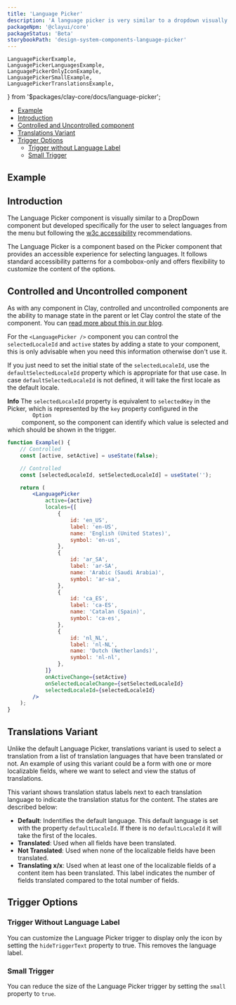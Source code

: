 ```yaml
---
title: 'Language Picker'
description: 'A language picker is very similar to a dropdown visually but it let users select languages from the panel and then represent the selection in the button.'
packageNpm: '@clayui/core'
packageStatus: 'Beta'
storybookPath: 'design-system-components-language-picker'
---
```


	LanguagePickerExample,
	LanguagePickerLanguagesExample,
	LanguagePickerOnlyIconExample,
	LanguagePickerSmallExample,
	LanguagePickerTranslationsExample,
} from '$packages/clay-core/docs/language-picker';

<div class="nav-toc-absolute">
<div class="nav-toc">

-   [Example](#example)
-   [Introduction](#introduction)
-   [Controlled and Uncontrolled component](#controlled-and-uncontrolled-component)
-   [Translations Variant](#translations-variant)
-   [Trigger Options](#trigger-options)
    -   [Trigger without Language Label](#trigger-without-language-label)
    -   [Small Trigger](#small-trigger)

</div>
</div>

## Example

<LanguagePickerExample />

## Introduction

The Language Picker component is visually similar to a DropDown component but developed specifically for the user to select languages from the menu but following the [w3c accessibility](https://www.w3.org/WAI/ARIA/apg/example-index/combobox/combobox-select-only.html) recommendations.

The Language Picker is a component based on the Picker component that provides an accessible experience for selecting languages. It follows standard accessibility patterns for a combobox-only and offers flexibility to customize the content of the options.

## Controlled and Uncontrolled component

As with any component in Clay, controlled and uncontrolled components are the ability to manage state in the parent or let Clay control the state of the component. You can [read more about this in our blog](/blog/2022/05/02/api-consistency-improvements-for-controlled-and-uncontrolled-components.html).

For the `<LanguagePicker />` component you can control the `selectedLocaleId` and `active` states by adding a state to your component, this is only advisable when you need this information otherwise don't use it.

If you just need to set the initial state of the `selectedLocaleId`, use the `defaultSelectedLocaleId` property which is appropriate for that use case. In case `defaultSelectedLocaleId` is not defined, it will take the first locale as the default locale.

<div class="clay-site-alert alert alert-info">
	<strong class="lead">Info</strong>
	The <code class="language-text">selectedLocaleId</code> property is equivalent
	to <code class="language-text">selectedKey</code> in the Picker, which is represented
	by the <code class="language-text">key</code> property configured in the <code class="language-text">
		Option
	</code> component, so the component can identify which value is selected and
	which should be shown in the trigger. <br />
</div>

```jsx
function Example() {
	// Controlled
	const [active, setActive] = useState(false);

	// Controlled
	const [selectedLocaleId, setSelectedLocaleId] = useState('');

	return (
		<LanguagePicker
			active={active}
			locales={[
				{
					id: 'en_US',
					label: 'en-US',
					name: 'English (United States)',
					symbol: 'en-us',
				},
				{
					id: 'ar_SA',
					label: 'ar-SA',
					name: 'Arabic (Saudi Arabia)',
					symbol: 'ar-sa',
				},
				{
					id: 'ca_ES',
					label: 'ca-ES',
					name: 'Catalan (Spain)',
					symbol: 'ca-es',
				},
				{
					id: 'nl_NL',
					label: 'nl-NL',
					name: 'Dutch (Netherlands)',
					symbol: 'nl-nl',
				},
			]}
			onActiveChange={setActive}
			onSelectedLocaleChange={setSelectedLocaleId}
			selectedLocaleId={selectedLocaleId}
		/>
	);
}
```

## Translations Variant

Unlike the default Language Picker, translations variant is used to select a translation from a list of translation languages that have been translated or not. An example of using this variant could be a form with one or more localizable fields, where we want to select and view the status of translations.

<LanguagePickerTranslationsExample />

This variant shows translation status labels next to each translation language to indicate the translation status for the content. The states are described below:

-   **Default**: Indentifies the default language. This default language is set with the property `defaultLocaleId`. If there is no `defaultLocaleId` it will take the first of the locales.
-   **Translated**: Used when all fields have been translated.
-   **Not Translated**: Used when none of the localizable fields have been translated.
-   **Translating x/x**: Used when at least one of the localizable fields of a content item has been translated. This label indicates the number of fields translated compared to the total number of fields.

## Trigger Options

### Trigger Without Language Label

You can customize the Language Picker trigger to display only the icon by setting the `hideTriggerText` property to true. This removes the language label.

<LanguagePickerOnlyIconExample />

### Small Trigger

You can reduce the size of the Language Picker trigger by setting the `small` property to `true`.

<LanguagePickerSmallExample />
